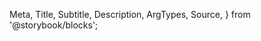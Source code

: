   Meta,
  Title,
  Subtitle,
  Description,
  ArgTypes,
  Source,
} from '@storybook/blocks';

<Meta
  title="Payment Facilitation/Dispute Management"
  component="justifi-dispute-management"
  of={JustifiDisputeManagement}
/>

<Title />

Component to render notification of disputed payments and allow platform to respond to dispute via form submission. 

# Index

- [Props, events and methods](#props-events-and-methods)
  - [Events usage](#events-usage)
- [Example usage](#example-usage)

# Props, events and methods

---

<ArgTypes exclude={['Theme']} />

<Authorization
  actions={['read', 'write']}
  entity="account"
  identification="account_id"
/>

## Events usage

<Source dark language="html" code={codeExampleEventHandling} />

# Example Usage

---

<Source dark language="html" code={codeExampleFull} />

